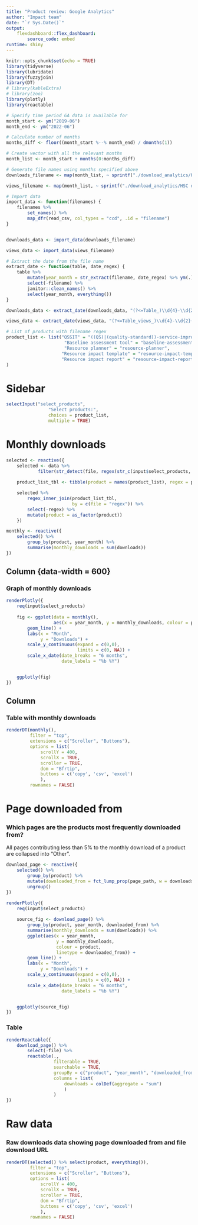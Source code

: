 ```yaml
---
title: "Product review: Google Analytics"
author: "Impact team"
date: "`r Sys.Date()`"
output: 
    flexdashboard::flex_dashboard:
        source_code: embed
runtime: shiny
---
```


```r
knitr::opts_chunk$set(echo = TRUE)
library(tidyverse)
library(lubridate)
library(fuzzyjoin)
library(DT)
# library(kableExtra)
# library(zoo)
library(plotly)
library(reactable)
```

```r
# Specify time period GA data is available for
month_start <- ym("2019-06")
month_end <- ym("2022-06")
```


```r
# Calculate number of months
months_diff <- floor((month_start %--% month_end) / dmonths(1))

# Create vector with all the relevant months
month_list <- month_start + months(0:months_diff)

# Generate file names using months specified above
downloads_filename <- map(month_list, ~ sprintf("./download_analytics/HSC dashboard - Engagement and implementation_All webpages_ links and downloads_Table_%s.csv", as.character(.x) %>% str_remove("-01$")))

views_filename <- map(month_list, ~ sprintf("./download_analytics/HSC dashboard - Engagement and implementation_All webpages_ links and downloads_Table_views_%s.csv", as.character(.x) %>% str_remove("-01$")))
```


```r
# Import data
import_data <- function(filenames) {
    filenames %>%
        set_names() %>%
        map_dfr(read_csv, col_types = "ccd", .id = "filename")
}


downloads_data <- import_data(downloads_filename)

views_data <- import_data(views_filename)

```


```r
# Extract the date from the file name
extract_date <- function(table, date_regex) {
    table %>% 
        mutate(year_month = str_extract(filename, date_regex) %>% ym(.)) %>% 
        select(-filename) %>%
        janitor::clean_names() %>%
        select(year_month, everything())
}

downloads_data <- extract_date(downloads_data, "(?<=Table_)\\d{4}-\\d{2}(?=.csv)")

views_data <- extract_date(views_data, "(?<=Table_views_)\\d{4}-\\d{2}(?=.csv)")

```

```r
# List of products with filename regex
product_list <- list("QSSIT" = "((QS)|(quality-standard))-service-improvement-template",
                      "Baseline assessment tool" = "baseline-assessment-tool",
                      "Resource planner" = "resource-planner",
                     "Resource impact template" = "resource-impact-template",
                     "Resource impact report" = "resource-impact-report"
)

```

Sidebar {.sidebar}
=====================================

```r
selectInput("select_products", 
                "Select products:",
                choices = product_list,
                multiple = TRUE)
```

Monthly downloads
=====================================

```r
selected <- reactive({
    selected <- data %>% 
            filter(str_detect(file, regex(str_c(input$select_products, collapse = "|"), ignore_case = TRUE)))
    
    product_list_tbl <- tibble(product = names(product_list), regex = product_list)

    selected %>% 
        regex_inner_join(product_list_tbl,
                         by = c(file = "regex")) %>% 
        select(-regex) %>% 
        mutate(product = as_factor(product))
    })

monthly <- reactive({
    selected() %>% 
        group_by(product, year_month) %>% 
        summarise(monthly_downloads = sum(downloads))
})
```

Column {data-width = 600}
-------------------------------------

### Graph of monthly downloads

```r
renderPlotly({
    req(input$select_products)
    
    fig <- ggplot(data = monthly(),
                  aes(x = year_month, y = monthly_downloads, colour = product)) +
        geom_line() +
        labs(x = "Month",
             y = "Downloads") +
        scale_y_continuous(expand = c(0,0),
                           limits = c(0, NA)) +
        scale_x_date(date_breaks = "6 months",
                     date_labels = "%b %Y")


    ggplotly(fig)
})
```

Column {data-width=400} 
-------------------------------------

### Table with monthly downloads

```r
renderDT(monthly(),
         filter = "top",
         extensions = c("Scroller", "Buttons"),
         options = list(
             scrollY = 400,
             scrollX = TRUE,
             scroller = TRUE,
             dom = "Bfrtip",
             buttons = c('copy', 'csv', 'excel')
             ),
         rownames = FALSE) 
```


Page downloaded from
=====================================

### Which pages are the products most frequently downloaded from?

All pages contributing less than 5% to the monthly download of a product are collapsed into "Other".

```r
download_page <- reactive({
    selected() %>%
        group_by(product) %>% 
        mutate(downloaded_from = fct_lump_prop(page_path, w = downloads, prop = 0.05)) %>% 
        ungroup()
})
```

```r
renderPlotly({
    req(input$select_products)
    
    source_fig <- download_page() %>%
        group_by(product, year_month, downloaded_from) %>%
        summarise(monthly_downloads = sum(downloads)) %>%
        ggplot(aes(x = year_month,
                   y = monthly_downloads, 
                   colour = product, 
                   linetype = downloaded_from)) +
        geom_line() +
        labs(x = "Month",
             y = "Downloads") +
        scale_y_continuous(expand = c(0,0),
                           limits = c(0, NA)) +
        scale_x_date(date_breaks = "6 months",
                     date_labels = "%b %Y")


    ggplotly(source_fig)
})

```

### Table
```r
renderReactable({
    download_page() %>%
        select(-file) %>% 
        reactable(.,
                  filterable = TRUE,
                  searchable = TRUE,
                  groupBy = c("product", "year_month", "downloaded_from"),
                  columns = list(
                      downloads = colDef(aggregate = "sum")
                      )
                  )
})

```


Raw data
=====================================

### Raw downloads data showing page downloaded from and file download URL

```r
renderDT(selected() %>% select(product, everything()),
         filter = "top",
         extensions = c("Scroller", "Buttons"),
         options = list(
             scrollY = 400,
             scrollX = TRUE,
             scroller = TRUE,
             dom = "Bfrtip",
             buttons = c('copy', 'csv', 'excel')
             ),
         rownames = FALSE) 
```

